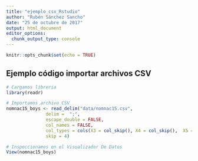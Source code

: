 ```yaml
---
title: "ejemplo_csv_Rstudio"
author: "Rubén Sánchez Sancho"
date: "25 de octubre de 2017"
output: html_document
editor_options: 
  chunk_output_type: console
---
```


```r
knitr::opts_chunk$set(echo = TRUE)
```

## Ejemplo código importar archivos CSV

```r
# Cargamos libreria 
library(readr)
```

```r
# Importamos archivo CSV
nomnac15_boys <- read_delim("data/nomnac15.csv", 
               delim =  ";", 
               escape_double = FALSE,
               col_names = FALSE, 
               col_types = cols(X3 = col_skip(), X4 = col_skip(),  X5 = col_skip()),                 trim_ws = TRUE, 
               skip = 4)
```

```r
# Inspeccionamos en el Visualizador De Datos
View(nomnac15_boys)
```

